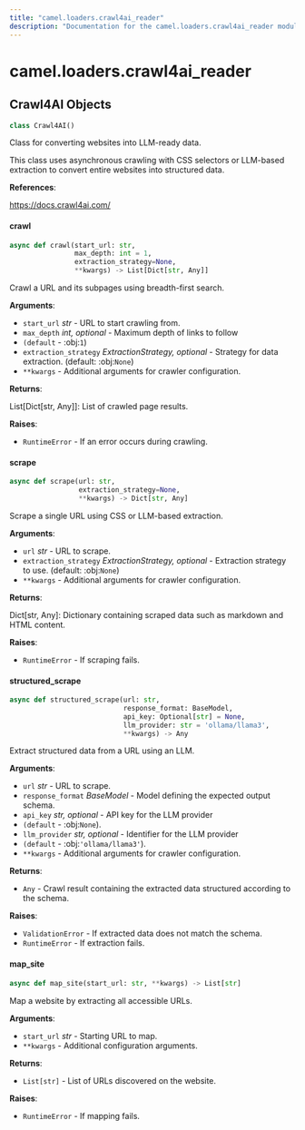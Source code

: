 ```yaml
---
title: "camel.loaders.crawl4ai_reader"
description: "Documentation for the camel.loaders.crawl4ai_reader module"
---
```


<a id="camel.loaders.crawl4ai_reader"></a>

# camel.loaders.crawl4ai\_reader

<a id="camel.loaders.crawl4ai_reader.Crawl4AI"></a>

## Crawl4AI Objects

```python
class Crawl4AI()
```

Class for converting websites into LLM-ready data.

This class uses asynchronous crawling with CSS selectors or LLM-based
extraction to convert entire websites into structured data.

**References**:

  https://docs.crawl4ai.com/

<a id="camel.loaders.crawl4ai_reader.Crawl4AI.crawl"></a>

#### crawl

```python
async def crawl(start_url: str,
                max_depth: int = 1,
                extraction_strategy=None,
                **kwargs) -> List[Dict[str, Any]]
```

Crawl a URL and its subpages using breadth-first search.

**Arguments**:

- `start_url` _str_ - URL to start crawling from.
- `max_depth` _int, optional_ - Maximum depth of links to follow
- `(default` - :obj:`1`)
- `extraction_strategy` _ExtractionStrategy, optional_ - Strategy
  for data extraction. (default: :obj:`None`)
- `**kwargs` - Additional arguments for crawler configuration.
  

**Returns**:

  List[Dict[str, Any]]: List of crawled page results.
  

**Raises**:

- `RuntimeError` - If an error occurs during crawling.

<a id="camel.loaders.crawl4ai_reader.Crawl4AI.scrape"></a>

#### scrape

```python
async def scrape(url: str,
                 extraction_strategy=None,
                 **kwargs) -> Dict[str, Any]
```

Scrape a single URL using CSS or LLM-based extraction.

**Arguments**:

- `url` _str_ - URL to scrape.
- `extraction_strategy` _ExtractionStrategy, optional_ - Extraction
  strategy to use. (default: :obj:`None`)
- `**kwargs` - Additional arguments for crawler configuration.
  

**Returns**:

  Dict[str, Any]: Dictionary containing scraped data such as markdown
  and HTML content.
  

**Raises**:

- `RuntimeError` - If scraping fails.

<a id="camel.loaders.crawl4ai_reader.Crawl4AI.structured_scrape"></a>

#### structured\_scrape

```python
async def structured_scrape(url: str,
                            response_format: BaseModel,
                            api_key: Optional[str] = None,
                            llm_provider: str = 'ollama/llama3',
                            **kwargs) -> Any
```

Extract structured data from a URL using an LLM.

**Arguments**:

- `url` _str_ - URL to scrape.
- `response_format` _BaseModel_ - Model defining the expected output
  schema.
- `api_key` _str, optional_ - API key for the LLM provider
- `(default` - :obj:`None`).
- `llm_provider` _str, optional_ - Identifier for the LLM provider
- `(default` - :obj:`'ollama/llama3'`).
- `**kwargs` - Additional arguments for crawler configuration.
  

**Returns**:

- `Any` - Crawl result containing the extracted data
  structured according to the schema.
  

**Raises**:

- `ValidationError` - If extracted data does not match the schema.
- `RuntimeError` - If extraction fails.

<a id="camel.loaders.crawl4ai_reader.Crawl4AI.map_site"></a>

#### map\_site

```python
async def map_site(start_url: str, **kwargs) -> List[str]
```

Map a website by extracting all accessible URLs.

**Arguments**:

- `start_url` _str_ - Starting URL to map.
- `**kwargs` - Additional configuration arguments.
  

**Returns**:

- `List[str]` - List of URLs discovered on the website.
  

**Raises**:

- `RuntimeError` - If mapping fails.

